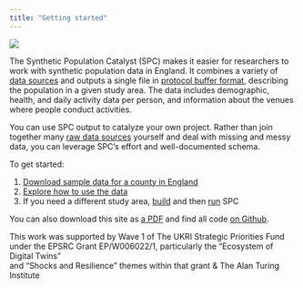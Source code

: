 ```yaml
---
title: "Getting started"
---
```


![](img/SPC_Schema.png)

The Synthetic Population Catalyst (SPC) makes it easier for researchers to work
with synthetic population data in England. It combines a variety of [data
sources](data_sources.qmd) and outputs a single file in [protocol buffer
format](https://github.com/alan-turing-institute/uatk-spc/blob/main/synthpop.proto),
describing the population in a given study area. The data includes demographic,
health, and daily activity data per person, and information about the venues
where people conduct activities.

You can use SPC output to catalyze your own project. Rather than join together
many [raw data sources](data_sources.qmd) yourself and deal with missing and
messy data, you can leverage SPC's effort and well-documented schema.

To get started:

1.  [Download sample data for a county in England](outputs.qmd)
2.  [Explore how to use the data](use_output.qmd)
3.  If you need a different study area, [build](installation.qmd) and then [run](custom_areas.qmd) SPC

You can also download this site as [a
PDF](https://alan-turing-institute.github.io/uatk-spc/Synthetic-Population-Catalyst.pdf) and find all code [on Github](https://github.com/alan-turing-institute/uatk-spc).

This work was supported by Wave 1 of The UKRI Strategic Priorities Fund under
the EPSRC Grant EP/W006022/1, particularly the “Ecosystem of Digital Twins”  
and "Shocks and  Resilience" themes within that grant & The Alan Turing Institute
